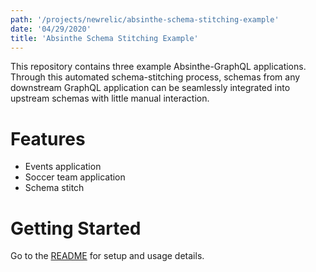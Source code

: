 ```yaml
---
path: '/projects/newrelic/absinthe-schema-stitching-example'
date: '04/29/2020'
title: 'Absinthe Schema Stitching Example'
---
```


This repository contains three example Absinthe-GraphQL applications. Through this automated schema-stitching process, schemas from any downstream GraphQL application can be seamlessly integrated into upstream schemas with little manual interaction.

# Features

- Events application
- Soccer team application
- Schema stitch

# Getting Started

Go to the [README](https://github.com/newrelic/absinthe-schema-stitching-example#readme) for setup and usage details.
